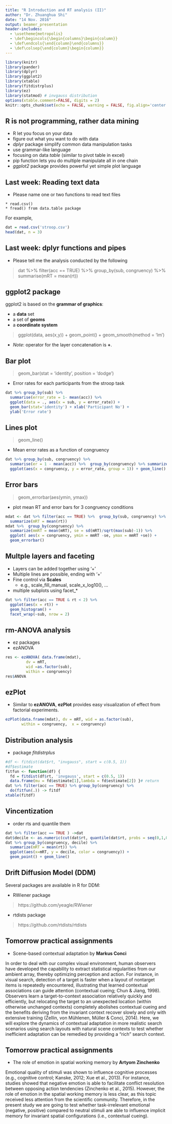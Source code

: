 ```yaml
---
title: "R Introduction and RT analysis (II)"
author: "Dr. Zhuanghua Shi"
date: "14 Nov. 2016"
output: beamer_presentation
header-includes:
  - \usetheme{metropolis}
  - \def\begincols{\begin{columns}\begin{column}}
  - \def\endcols{\end{column}\end{columns}}
  - \def\colsep{\end{column}\begin{column}}
---
```

  
```r
library(knitr)
library(pander)
library(dplyr)
library(ggplot2)
library(xtable)
library(fitdistrplus)
library(ez)
library(statmod) # invgauss distribution
options(xtable.comment=FALSE, digits = 2)
knitr::opts_chunk$set(echo = FALSE, warning = FALSE, fig.align='center')
```

## R is not programming, rather data mining

* R let you focus on your data
* figure out what you want to do with data
* _dplyr_ package simplify common data manipulation tasks
* use grammar-like language
* focusing on data _table_ (similar to pivot table in excel)
* pip function lets you do multiple manipulate all in one chain
* _ggplot2_ package provides powerful yet simple plot language

## Last week: Reading text data

* Please name one or two functions to read text files

\pause

    * read.csv()
    * fread() from data.table package

For example, 

```r
dat = read.csv('stroop.csv')
head(dat, n = 3)
```

## Last week: dplyr functions and pipes

* Please tell me the analysis conducted by the following

> dat %>% filter(acc == TRUE) %>% 
      group_by(sub, congruency) %>% 
      summarise(mRT = mean(rt))  

## ggplot2 package

ggplot2 is based on the __grammar of graphics__:

* a __data__ set
* a set of __geoms__
* a __coordinate system__

> ggplot(data, aes(x,y)) + geom_point() + geom_smooth(method = 'lm')

* _Note_: operator for the layer concatenation is __+__.

## Bar plot

> geom_bar(stat = 'identity', position = 'dodge')

* Error rates for each participants from the stroop task

```r

dat %>% group_by(sub) %>% 
  summarise(error_rate = 1- mean(acc)) %>%
  ggplot(data = ., aes(x = sub, y = error_rate)) + 
  geom_bar(stat='identity') + xlab('Participant No') +
  ylab('Error rate')

```


## Lines plot

> geom_line()

* Mean error rates as a function of congruency

```r

dat %>% group_by(sub, congruency) %>% 
  summarise(er = 1 - mean(acc)) %>%  group_by(congruency) %>% summarize(error_rate = mean(er)) %>%
  ggplot(aes(x = congruency, y = error_rate, group = 1)) + geom_line()

```

## Error bars

> geom_errorbar(aes(ymin, ymax))

* plot mean RT and error bars for 3 congruency conditions

```r
mdat <- dat %>% filter(acc == TRUE) %>%  group_by(sub, congruency) %>%
  summarize(mRT = mean(rt)) 
mdat %>%  group_by(congruency) %>% 
  summarize(mmRT = mean(mRT), se = sd(mRT)/sqrt(max(sub)-1)) %>%
  ggplot( aes(x = congruency, ymin = mmRT -se, ymax = mmRT +se)) + 
  geom_errorbar()
```

## Multple layers and faceting

\begincols {0.5\textwidth}

* Layers can be added together using '+'
* Multiple lines are possible, ending with '+'
* Fine control via __Scales__
    * e.g., scale_fill_manual, scale_x_log10(), ...
* multiple subplots using facet_*

\colsep {0.5\textwidth}

```r

dat %>% filter(acc == TRUE & rt < 2) %>%
  ggplot(aes(x = rt)) + 
  geom_histogram() + 
  facet_wrap(~sub, nrow = 2)
```

\endcols

## rm-ANOVA analysis

* ez packages
* ezANOVA 

```r

res <- ezANOVA( data.frame(mdat), 
         dv = mRT,
         wid =as.factor(sub),
         within = congruency)
res$ANOVA

```

## ezPlot

* Similar to __ezANOVA__, __ezPlot__ provides easy visualization of effect from factorial experiments. 

```r

ezPlot(data.frame(mdat), dv = mRT, wid = as.factor(sub), 
       within = congruency,  x = congruency)

```


## Distribution analysis

* package _fitdistrplus_

```r
#df <- fitdist(dat$rt, "invgauss", start = c(0.5, 1))
#df$estimate
fitfun <- function(df) {
  fd = fitdist(df$rt, 'invgauss', start = c(0.5, 1))
  data.frame(mu = fd$estimate[1],lambda = fd$estimate[2]) }# return
dat %>% filter(acc == TRUE) %>% group_by(congruency) %>%
  do(fitfun(.)) -> fitdf
xtable(fitdf)
```

## Vincentization

* order rts and quantile them

```r
dat %>% filter(acc == TRUE ) ->dat
dat$decile <- as.numeric(cut(dat$rt, quantile(dat$rt, probs = seq(0,1,0.1)), include.lowest = TRUE))
dat %>% group_by(congruency, decile) %>% 
  summarize(mRT = mean(rt)) %>% 
  ggplot(aes(x=mRT, y = decile, color = congruency)) + 
  geom_point() + geom_line()
```

## Drift Diffusion Model (DDM)

Several packages are available in R for DDM:

* RWiener package

> https://github.com/yeagle/RWiener

* rtdists package

> https://github.com/rtdists/rtdists

## Tomorrow practical assignments

* Scene-based contextual adaptation by __Markus Conci__

\small In order to deal with our complex visual environment, human observers have developed the capability to extract statistical regularities from our ambient array, thereby optimizing perception and action. For instance, in visual search, detection of a target is faster when a layout of nontarget items is repeatedly encountered, illustrating that learned contextual associations can guide attention (contextual cueing; Chun & Jiang, 1998). Observers learn a target-to-context association relatively quickly and efficiently, but relocating the target to an unexpected location (within otherwise unchanged contexts) completely abolishes contextual cueing and the benefits deriving from the invariant context recover slowly and only with extensive training (Zellin, von Mühlenen, Müller & Conci, 2014). Here, we will explore the dynamics of contextual adaptation in more realistic search scenarios using search layouts with natural scene contexts to test whether inefficient adaptation can be remedied by providing a "rich" search context.

## Tomorrow practical assignments

* The role of emotion in spatial working memory by __Artyom Zinchenko__

Emotional quality of stimuli was shown to influence cognitive processes (e.g., cognitive control; Kanske, 2012; Xue et al., 2013). For instance, studies showed that negative emotion is able to facilitate conflict resolution between opposing action tendencies (Zinchenko et al., 2015). However, the role of emotion in the spatial working memory is less clear, as this topic received less attention from the scientific community. Therefore, in the present study we are going to test whether task-irrelevant emotional (negative, positive) compared to neutral stimuli are able to influence implicit memory for invariant spatial configurations (i.e., contextual cueing).


